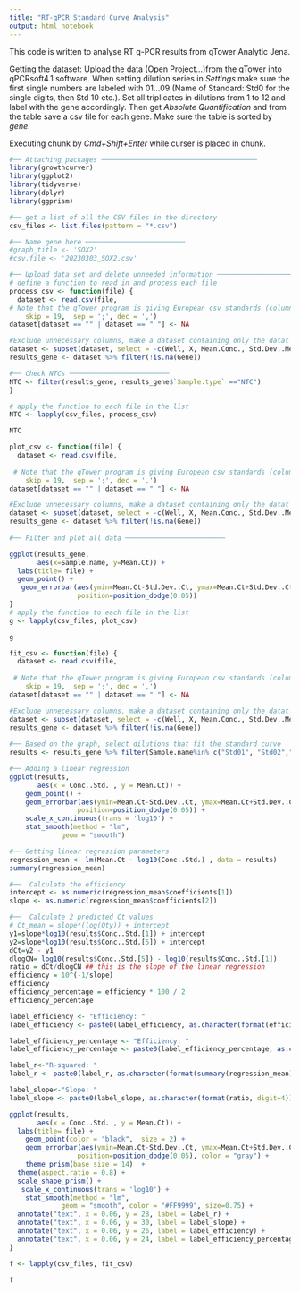 ```yaml
---
title: "RT-qPCR Standard Curve Analysis"
output: html_notebook
---
```

This code is written to analyse RT q-PCR results from qTower Analytic Jena. 

Getting the dataset: 
Upload the data (Open Project...)from the qTower into qPCRsoft4.1 software.
When setting dilution series in *Settings* make sure the first single numbers are labeled with 01...09 (Name of Standard: Std0 for the single digits, then Std 10 etc.). Set all triplicates in dilutions from 1 to 12 and label with the gene accordingly. 
Then get *Absolute Quantification* and from the table save a csv file for each gene. Make sure the table is sorted by *gene*.

Executing chunk by *Cmd+Shift+Enter* while curser is placed in chunk. 

```r
#── Attaching packages ─────────────────────────────────────── 
library(growthcurver)
library(ggplot2)
library(tidyverse)
library(dplyr)
library(ggprism)
```

```r
#── get a list of all the CSV files in the directory
csv_files <- list.files(pattern = "*.csv")

```

```r
#── Name gene here ─────────────────────────
#graph_title <- 'SOX2'
#csv.file <- '20230303_SOX2.csv'
```

```r
#── Upload data set and delete unneeded information ─────────────────────────
# define a function to read in and process each file
process_csv <- function(file) {
  dataset <- read.csv(file,
# Note that the qTower program is giving European csv standards (columns separated by ; and decimals as ,)
    skip = 19,  sep = ';', dec = ',')
dataset[dataset == "" | dataset == " "] <- NA

#Exclude unnecessary columns, make a dataset containing only the datat used
dataset <- subset(dataset, select = -c(Well, X, Mean.Conc., Std.Dev..Mean.Conc.))
results_gene <- dataset %>% filter(!is.na(Gene))

#── Check NTCs ─────────────────────────
NTC <- filter(results_gene, results_gene$`Sample.type` =="NTC") 
}

# apply the function to each file in the list
NTC <- lapply(csv_files, process_csv)

NTC
```


```r
plot_csv <- function(file) {
  dataset <- read.csv(file,
                      
 # Note that the qTower program is giving European csv standards (columns separated by ; and decimals as ,)
    skip = 19,  sep = ';', dec = ',')
dataset[dataset == "" | dataset == " "] <- NA

#Exclude unnecessary columns, make a dataset containing only the datat used
dataset <- subset(dataset, select = -c(Well, X, Mean.Conc., Std.Dev..Mean.Conc.))
results_gene <- dataset %>% filter(!is.na(Gene))
                      
#── Filter and plot all data ─────────────────────────

ggplot(results_gene, 
       aes(x=Sample.name, y=Mean.Ct)) + 
  labs(title= file) +
  geom_point() +
   geom_errorbar(aes(ymin=Mean.Ct-Std.Dev..Ct, ymax=Mean.Ct+Std.Dev..Ct), width=.2,
                 position=position_dodge(0.05)) 
}
# apply the function to each file in the list
g <- lapply(csv_files, plot_csv)

g
```



```r
fit_csv <- function(file) {
  dataset <- read.csv(file,
                      
 # Note that the qTower program is giving European csv standards (columns separated by ; and decimals as ,)
    skip = 19,  sep = ';', dec = ',')
dataset[dataset == "" | dataset == " "] <- NA

#Exclude unnecessary columns, make a dataset containing only the datat used
dataset <- subset(dataset, select = -c(Well, X, Mean.Conc., Std.Dev..Mean.Conc.))
results_gene <- dataset %>% filter(!is.na(Gene))
                      
#── Based on the graph, select dilutions that fit the standard curve
results <- results_gene %>% filter(Sample.name%in% c("Std01", "Std02","Std03", "Std04","Std05", "Std06", "Std07", "Std08"))

#── Adding a linear regression
ggplot(results,
       aes(x = Conc..Std. , y = Mean.Ct)) +
    geom_point() +
    geom_errorbar(aes(ymin=Mean.Ct-Std.Dev..Ct, ymax=Mean.Ct+Std.Dev..Ct), width=.2,
                 position=position_dodge(0.05)) +
    scale_x_continuous(trans = 'log10') +
    stat_smooth(method = "lm",
             geom = "smooth")

#── Getting linear regression parameters
regression_mean <- lm(Mean.Ct ~ log10(Conc..Std.) , data = results)
summary(regression_mean)

#──  Calculate the efficiency 
intercept <- as.numeric(regression_mean$coefficients[1])
slope <- as.numeric(regression_mean$coefficients[2])

#──  Calculate 2 predicted Ct values
# Ct_mean = slope*(log(Qty)) + intercept
y1=slope*log10(results$Conc..Std.[1]) + intercept
y2=slope*log10(results$Conc..Std.[5]) + intercept
dCt=y2 - y1
dlogCN= log10(results$Conc..Std.[5]) - log10(results$Conc..Std.[1])
ratio = dCt/dlogCN ## this is the slope of the linear regression
efficiency = 10^(-1/slope)
efficiency
efficiency_percentage = efficiency * 100 / 2
efficiency_percentage

label_efficiency <- "Efficiency: "
label_efficiency <- paste0(label_efficiency, as.character(format(efficiency, digit=4)))

label_efficiency_percentage <- "Efficiency: "
label_efficiency_percentage <- paste0(label_efficiency_percentage, as.character(format(efficiency_percentage, digit=4)), "%")

label_r<-"R-squared: "
label_r <- paste0(label_r, as.character(format(summary(regression_mean)$r.squared), digit=3))

label_slope<-"Slope: "
label_slope <- paste0(label_slope, as.character(format(ratio, digit=4)))

ggplot(results, 
       aes(x = Conc..Std. , y = Mean.Ct)) + 
  labs(title= file) +
    geom_point(color = "black",  size = 2) +
    geom_errorbar(aes(ymin=Mean.Ct-Std.Dev..Ct, ymax=Mean.Ct+Std.Dev..Ct), width=.2,
                 position=position_dodge(0.05), color = "gray") +
    theme_prism(base_size = 14)  +
  theme(aspect.ratio = 0.8) +
  scale_shape_prism() + 
   scale_x_continuous(trans = 'log10') +
    stat_smooth(method = "lm",
             geom = "smooth", color = "#FF9999", size=0.75) +
  annotate("text", x = 0.06, y = 28, label = label_r) + 
  annotate("text", x = 0.06, y = 30, label = label_slope) + 
  annotate("text", x = 0.06, y = 26, label = label_efficiency) +
  annotate("text", x = 0.06, y = 24, label = label_efficiency_percentage)
}

f <- lapply(csv_files, fit_csv)

f
```



